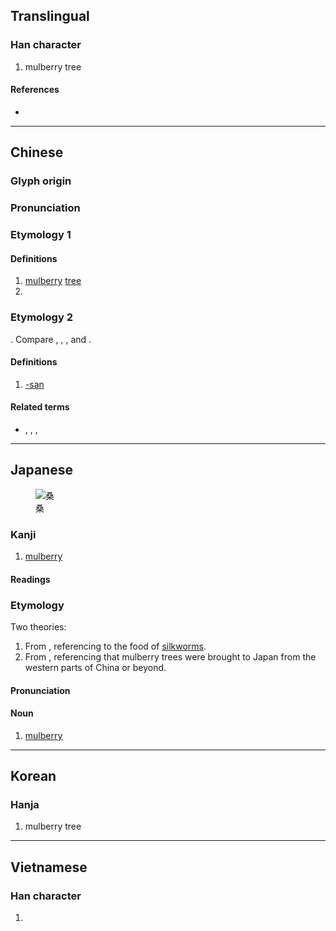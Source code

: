 {{character info/new}}
{{also|桒}}
==Translingual==

===Han character===
{{Han char|rn=75|rad=木|as=06|sn=10|four=17904|canj=EEED|ids=⿱叒木}}

# mulberry tree

====References====
* {{Han ref|kx=0526.010|dkj=14772|dj=0914.140|hdz=21209.030|uh=6851|ud=26705|bh=AEE1|bd=44769}}

----

==Chinese==
{{zh-forms|alt=桒:corrupted form}}

===Glyph origin===
{{Han etym}}

===Pronunciation===
{{zh-pron
|m=sāng
|m-s=sang1
|c=song1
|mc=y
|oc=y
|ma=
|cat=n,pn
}}

===Etymology 1===
{{rfe|lang=zh}}

====Definitions====
{{zh-hanzi}}

# [[mulberry]] [[tree]]
# {{surname|lang=zh}}

===Etymology 2===
{{bor|zh|ja|-}} {{m|ja|さん|tr=-san}}. Compare {{etyl|nan|-}} {{zh-l|卡桑|tr=[[khà-sàng]]}}, {{zh-l|多桑|tr=[[tò-sàng]]}}, {{zh-l|歐巴桑|tr=[[o͘-bá-sáng]]}}, and {{zh-l|歐吉桑|tr=[[o͘-jí-sáng]]}}.

====Definitions====
{{zh-hanzi}}

# {{lb|zh|ACG|internet slang}} [[-san]]

====Related terms====
* {{zh-l|醬|-chan}}, {{zh-l|炭|-tan}}, {{zh-l|君|-kun}}, {{zh-l|樣|-sama}}

----

==Japanese==
[[File:Morus-nigra.JPG|thumb|桑]]

===Kanji===
{{ja-kanji|grade=c|rs=木06}}

# [[mulberry]]

====Readings====
{{ja-readings
|goon=そう<さう
|kanon=そう<さう
|kun=くわ<くは
}}

===Etymology===
{{ja-kanjitab|くわ|yomi=kun}}
Two theories:
# From {{ja-compound|食う|く.う|葉|は|t1=to [[eat]]|t2=[[leaf]]|nocat=1}}, referencing to the food of [[silkworm]]s.
# From {{ja-compound|胡|こ|葉|は|t1=[[barbarian]]|t2=leaf|nocat=1}}, referencing that mulberry trees were brought to Japan from the western parts of China or beyond.

{{rfv-etymology|ja}}

====Pronunciation====
{{ja-pron|くわ|y=k}}

====Noun====
{{ja-noun|くわ|クワ|hhira=くは|hkata=クハ}}
# [[mulberry]]

----

==Korean==

===Hanja===
{{ko-hanja|hangeul=상|eumhun=|rv=sang|mr=sang|y=sang}}

# mulberry tree

----

==Vietnamese==

===Han character===
{{vi-hantu|[[tang]], [[dâu]]|rs=木06}}

# {{defn|lang=vi|sort=木06}}